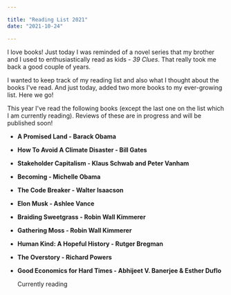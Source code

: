 ```yaml
---

title: "Reading List 2021"
date: "2021-10-24"

---
```


I love books! Just today I was reminded of a novel series that my brother and I used to enthusiastically read as kids - *39 Clues*. 
That really took me back a good couple of years.


I wanted to keep track of my reading list and also what I thought about the books I've read. And just today, added two more books to my ever-growing list. Here we go!

This year I've read the following books (except the last one on the list which I am currently reading). Reviews of these are in progress and will be published soon!

* **A Promised Land - Barack Obama**

* **How To Avoid A Climate Disaster - Bill Gates**

* **Stakeholder Capitalism - Klaus Schwab and Peter Vanham**

* **Becoming - Michelle Obama**

* **The Code Breaker - Walter Isaacson**

* **Elon Musk - Ashlee Vance**

* **Braiding Sweetgrass - Robin Wall Kimmerer**

* **Gathering Moss - Robin Wall Kimmerer**

* **Human Kind: A Hopeful History - Rutger Bregman**

* **The Overstory - Richard Powers**
  
* **Good Economics for Hard Times - Abhijeet V. Banerjee & Esther Duflo**

    Currently reading   
    